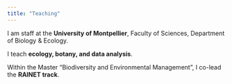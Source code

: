```yaml
---
title: "Teaching"
---
```


I am staff at the **University of Montpellier**, Faculty of Sciences, Department of Biology & Ecology.

I teach **ecology, botany, and data analysis**.

Within the Master “Biodiversity and Environmental Management”, I co-lead the **RAINET track**.
